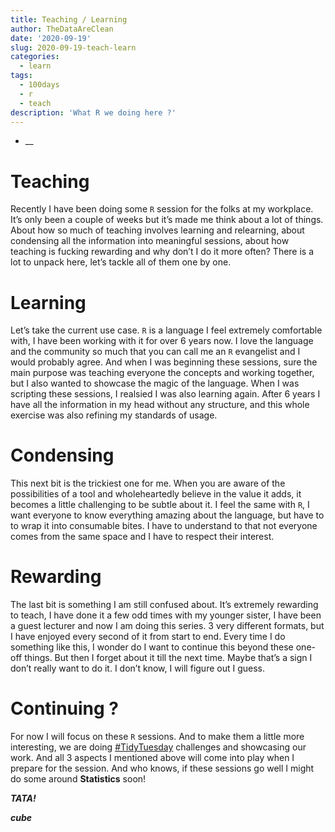 ```yaml
---
title: Teaching / Learning
author: TheDataAreClean
date: '2020-09-19'
slug: 2020-09-19-teach-learn
categories:
  - learn
tags:
  - 100days
  - r
  - teach
description: 'What R we doing here ?'
---
```


* __

# Teaching

Recently I have been doing some `R` session for the folks at my workplace. It's only been a couple of weeks but it's made me think about a lot of things. About how so much of teaching involves learning and relearning, about condensing all the information into meaningful sessions, about how teaching is fucking rewarding and why don't I do it more often? There is a lot to unpack here, let's tackle all of them one by one. 

# Learning
Let's take the current use case. `R` is a language I feel extremely comfortable with, I have been working with it for over 6 years now. I love the language and the community so much that you can call me an `R` evangelist and I would probably agree. And when I was beginning these sessions, sure the main purpose was teaching everyone the concepts and working together, but I also wanted to showcase the magic of the language. When I was scripting these sessions, I realsied I was also learning again. After 6 years I have all the information in my head without any structure, and this whole exercise was also refining my standards of usage.

# Condensing
This next bit is the trickiest one for me. When you are aware of the possibilities of a tool and wholeheartedly believe in the value it adds, it becomes a little challenging to be subtle about it. I feel the same with `R`, I want everyone to know everything amazing about the language, but have to to wrap it into consumable bites. I have to understand to that not everyone comes from the same space and I have to respect their interest.

# Rewarding
The last bit is something I am still confused about. It's extremely rewarding to teach, I have done it a few odd times with my younger sister, I have been a guest lecturer and now I am doing this series. 3 very different formats, but I have enjoyed every second of it from start to end. Every time I do something like this, I wonder do I want to continue this beyond these one-off things. But then I forget about it till the next time. Maybe that's a sign I don't really want to do it. I don't know, I will figure out I guess.

# Continuing ? 
For now I will focus on these `R` sessions. And to make them a little more interesting, we are doing [#TidyTuesday](https://github.com/rfordatascience/tidytuesday) challenges and showcasing our work. And all 3 aspects I mentioned above will come into play when I prepare for the session. And who knows, if these sessions go well I might do some around **Statistics** soon!

**_TATA!_**

**_cube_**
